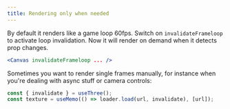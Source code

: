 ```yaml
---
title: Rendering only when needed
---
```


By default it renders like a game loop 60fps. Switch on `invalidateFrameloop` to activate loop invalidation. Now it will render on demand when it detects prop changes.

```jsx
<Canvas invalidateFrameloop ... />
```

Sometimes you want to render single frames manually, for instance when you're dealing with async stuff or camera controls:

```jsx
const { invalidate } = useThree();
const texture = useMemo(() => loader.load(url, invalidate), [url]);
```
